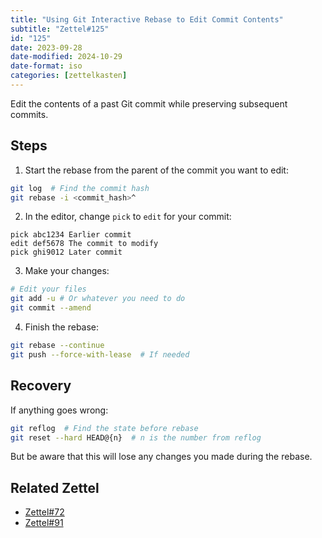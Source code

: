 ```yaml
---
title: "Using Git Interactive Rebase to Edit Commit Contents"
subtitle: "Zettel#125"
id: "125"
date: 2023-09-28
date-modified: 2024-10-29
date-format: iso
categories: [zettelkasten]
---
```

Edit the contents of a past Git commit while preserving subsequent commits.

## Steps

1. Start the rebase from the parent of the commit you want to edit:

```bash
git log  # Find the commit hash
git rebase -i <commit_hash>^
```

2. In the editor, change `pick` to `edit` for your commit:

```
pick abc1234 Earlier commit
edit def5678 The commit to modify
pick ghi9012 Later commit
```

3. Make your changes:

```bash
# Edit your files
git add -u # Or whatever you need to do
git commit --amend
```

4. Finish the rebase:

```bash
git rebase --continue
git push --force-with-lease  # If needed
```

## Recovery

If anything goes wrong:

```bash
git reflog  # Find the state before rebase
git reset --hard HEAD@{n}  # n is the number from reflog
```

But be aware that this will lose any changes you made during the rebase.

## Related Zettel

* [Zettel#72](/zettel/72)
* [Zettel#91](/zettel/91)

